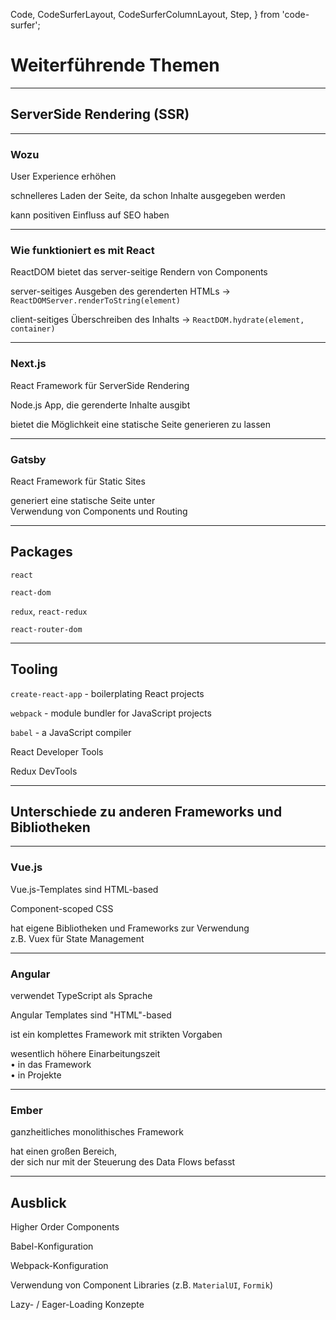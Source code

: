 
  Code,
  CodeSurferLayout,
  CodeSurferColumnLayout,
  Step,
} from 'code-surfer';


# Weiterführende Themen

---

## ServerSide Rendering (SSR)

---

### Wozu

<Appear>

User Experience erhöhen

schnelleres Laden der Seite, da schon Inhalte ausgegeben werden

kann positiven Einfluss auf SEO haben

</Appear>

---

### Wie funktioniert es mit React

<Appear>

ReactDOM bietet das server-seitige Rendern von Components

server-seitiges Ausgeben des gerenderten HTMLs -> `ReactDOMServer.renderToString(element)`

client-seitiges Überschreiben des Inhalts -> `ReactDOM.hydrate(element, container)`

</Appear>

---

### Next.js

<Appear>

React Framework für ServerSide Rendering

Node.js App, die gerenderte Inhalte ausgibt

bietet die Möglichkeit eine statische Seite generieren zu lassen

</Appear>

---

### Gatsby

<Appear>

React Framework für Static Sites

generiert eine statische Seite unter<br/>
Verwendung von Components und Routing

</Appear>

---

## Packages

<Appear>

`react`

`react-dom`

`redux`, `react-redux`

`react-router-dom`

</Appear> 

---

## Tooling

<Appear>

`create-react-app` - boilerplating React projects

`webpack` - module bundler for JavaScript projects

`babel` - a JavaScript compiler

React Developer Tools

Redux DevTools

</Appear>

---

## Unterschiede zu anderen Frameworks und Bibliotheken

---

### Vue.js

<Appear>

Vue.js-Templates sind HTML-based

Component-scoped CSS

hat eigene Bibliotheken und Frameworks zur Verwendung<br/>
z.B. Vuex für State Management

</Appear>

---

### Angular

<Appear>

verwendet TypeScript als Sprache

Angular Templates sind "HTML"-based

ist ein komplettes Framework mit strikten Vorgaben

wesentlich höhere Einarbeitungszeit<br/>
• in das Framework<br/>
• in Projekte

</Appear>

---

### Ember

<Appear>

ganzheitliches monolithisches Framework

hat einen großen Bereich,<br/>
der sich nur mit der Steuerung des Data Flows befasst

</Appear>

---

## Ausblick

<Appear>

Higher Order Components

Babel-Konfiguration

Webpack-Konfiguration

Verwendung von Component Libraries (z.B. `MaterialUI`, `Formik`)

Lazy- / Eager-Loading Konzepte

</Appear>
